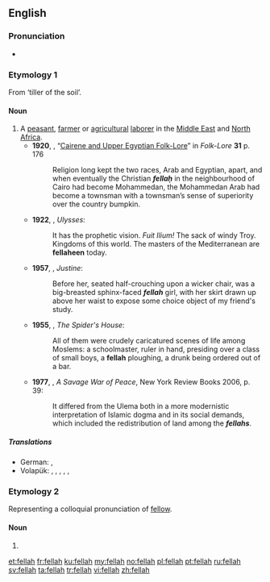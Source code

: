 ==English==

===Pronunciation===
* {{IPA|/ˈfɛlə/}}

===Etymology 1===
From {{etyl|ar|en}} {{l|ar|فَلَّاح}} ‘tiller of the soil’.

====Noun====
{{en-noun|s|fellahin}}

# A [[peasant]], [[farmer]] or [[agricultural]] [[laborer]] in the [[Middle East]] and [[North Africa]].
#* '''1920''', {{w|Archibald Sayce}}, “[[s:Folk-Lore/Volume 31/Cairene and Upper Egyptian Folk-Lore|Cairene and Upper Egyptian Folk-Lore]]” in ''Folk-Lore'' '''31''' p. 176
#*: Religion long kept the two races, Arab and Egyptian, apart, and when eventually the Christian '''''fellaḥ''''' in the neighbourhood of Cairo had become Mohammedan, the Mohammedan Arab had become a townsman with a townsman’s sense of superiority over the country bumpkin.
#* '''1922''', {{w|James Joyce}}, ''Ulysses'':
#*: It has the prophetic vision.  ''Fuit Ilium!''  The sack of windy Troy.  Kingdoms of this world.  The masters of the Mediterranean are '''fellaheen''' today.
#* '''1957''', {{w|Lawrence Durrell}}, ''Justine'':
#*: Before her, seated half-crouching upon a wicker chair, was a big-breasted sphinx-faced '''''fellah''''' girl, with her skirt drawn up above her waist to expose some choice object of my friend's study.
#* '''1955''', {{w|Paul Bowles}}, ''The Spider's House'':
#*: All of them were crudely caricatured scenes of life among Moslems: a schoolmaster, ruler in hand, presiding over a class of small boys, a '''fellah''' ploughing, a drunk being ordered out of a bar.
#*'''1977''', {{w|Alistair Horne}}, ''A Savage War of Peace'', New York Review Books 2006, p. 39:
#*:It differed from the Ulema both in a more modernistic interpretation of Islamic dogma and in its social demands, which included the redistribution of land among the '''''fellahs'''''.

=====Translations=====
{{trans-top|peasant, farmer or agricultural laborer}}
* German: {{t|de|Fellache|m}}, {{t|de|Fellachin|f}}
* Volapük: {{qualifier|♂♀}} {{t|vo|fälag}}, {{qualifier|♂}} {{t|vo|hifälag}}, {{qualifier|♀}} {{t|vo|jifälag}}, {{qualifier|collective ♂♀}} {{t|vo|fälagef}}, {{qualifier|collective ♂}} {{t|vo|hifälagef}}, {{qualifier|collective ♀}} {{t|vo|jifälagef}}
{{trans-mid}}
{{trans-bottom}}

===Etymology 2===
Representing a colloquial pronunciation of [[fellow]].

====Noun====
{{en-noun}}

# {{alternative spelling of|fella}}

[[et:fellah]]
[[fr:fellah]]
[[ku:fellah]]
[[my:fellah]]
[[no:fellah]]
[[pl:fellah]]
[[pt:fellah]]
[[ru:fellah]]
[[sv:fellah]]
[[ta:fellah]]
[[tr:fellah]]
[[vi:fellah]]
[[zh:fellah]]